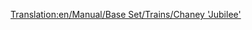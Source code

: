 [[Translation:en/Manual/Base Set/Trains/Chaney 'Jubilee']]
{{nl/Manual/Base Set/Trains/Treinen|Naam=Chaney "Jubilee"
|Afbeelding=[[File:en/Manual/Base Set/Trains/Chaneyjubilee.png]]
|Kosten=£15,234 ($30.468)
|Snelheid=112 km/h (70 mph)
|Gewicht=131 t
|Kracht=1,000 hp (746 kW)
|Onderhoudskosten=£1,968 ($3.936)
|Ontworpen=1934
|Levensduur=21
|Capaciteit=N/A
|Omschrijving=Een TTD locomotief uit de gematigde klimaat van de middenrangen. Niet zo goedkoop als de Kirby Paul Tank, en niet zo snel of krachtig als de Ginzu A4. Maar blijft bruikbaar als je kiest voor balans.
|Real-life=Dit is de [https://www.wikipedia.org/wiki/LMS Jubilee Class LMS Stanier "Jubilee" (EN)], een locomotive gemaakt voor 2de class passagierstransport. Een mogelijke equivalent zou de "Jubilee Class" zijn.
}}